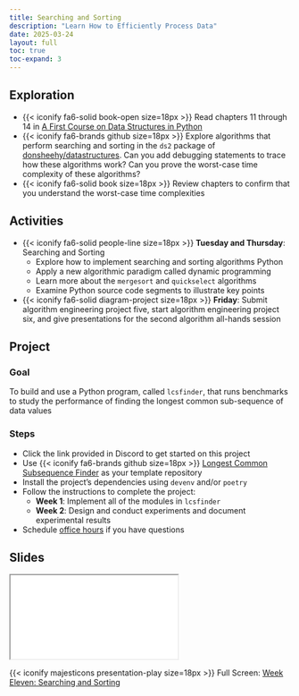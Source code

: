 ```yaml
---
title: Searching and Sorting
description: "Learn How to Efficiently Process Data"
date: 2025-03-24
layout: full
toc: true
toc-expand: 3
---
```


## Exploration

- {{< iconify fa6-solid book-open size=18px >}} Read chapters 11 through 14 in
[A First Course on Data Structures in
Python](https://donsheehy.github.io/datastructures/)
- {{< iconify fa6-brands github size=18px >}} Explore algorithms that perform
searching and sorting in the `ds2` package of
[donsheehy/datastructures](https://github.com/donsheehy/datastructures/). Can
you add debugging statements to trace how these algorithms work? Can you prove
the worst-case time complexity of these algorithms?
- {{< iconify fa6-solid book size=18px >}} Review chapters to confirm that you
understand the worst-case time complexities

## Activities

- {{< iconify fa6-solid people-line size=18px >}} **Tuesday and Thursday**:
Searching and Sorting
  - Explore how to implement searching and sorting algorithms Python
  - Apply a new algorithmic paradigm called dynamic programming
  - Learn more about the `mergesort` and `quickselect` algorithms
  - Examine Python source code segments to illustrate key points
- {{< iconify fa6-solid diagram-project size=18px >}} **Friday**: Submit
algorithm engineering project five, start algorithm engineering project six, and
give presentations for the second algorithm all-hands session

## Project

### Goal

To build and use a Python program, called `lcsfinder`, that runs benchmarks to
study the performance of finding the longest common sub-sequence of data values

### Steps

- Click the link provided in Discord to get started on this project
- Use {{< iconify fa6-brands github size=18px >}} [Longest Common Subsequence
Finder](https://github.com/Algorithmology/lcs-finder-starter) as your template
repository
- Install the project's dependencies using `devenv` and/or `poetry`
- Follow the instructions to complete the project:
  - **Week 1**: Implement all of the modules in `lcsfinder`
  - **Week 2**: Design and conduct experiments and document experimental results
- Schedule [office hours](https://www.gregorykapfhammer.com/schedule/) if you
have questions

## Slides

```{=html}
<iframe class="slide-deck" src="../../slides/weekeleven/"></iframe>
```

{{< iconify majesticons presentation-play size=18px >}} Full Screen: [Week Eleven: Searching and Sorting](../../slides/weekeleven/)
